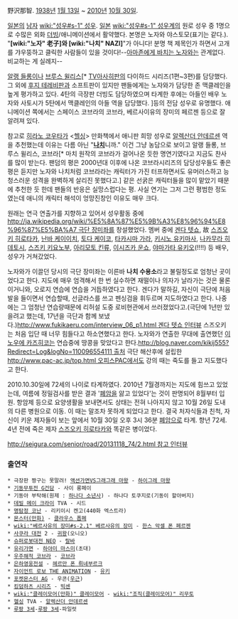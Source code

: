 野沢那智. [[1938년]] [[1월 13일]] ~ [[2010년]] [[10월 30일]].

[[일본]]의 [[남자]] [[wiki:"성우#s-1" 성우]]. [[일본]] [[wiki:"성우#s-1" 성우]]계의 원로 성우 중 1명으로 수많은 외화 [[더빙]]/애니메이션에서 활약했다. 본명은 노자와 야스토모(표기는 같다.). "'''[wiki:"노자" 老子]와 [wiki:"나치" NAZI]'''"가 아니다! 분명 책 제목인가 하면서 고개를 갸우뚱하고 클릭한 사람들이 있을 것이다!--[[아마존에게 바치는 노자]]와는 관계없다. 비교하는 게 실례지--

[[알랭 들롱]]이나 [[브루스 윌리스]][* [[TV아사히]]판의 다이하드 시리즈(1편~3편)를 담당했다. 그 외에 [[후지 테레비]]판과 소프트판이 있지만 팬들에게는 노자와가 담당한 존 맥클레인을 높게 평가하고 있다. 4탄의 극장판 더빙도 담당하였으며 타계한 후에는 아들인 배우 노자와 사토시가 5탄에서 맥클레인의 아들 역을 담당했다. ]등의 전담 성우로 유명했다. 애니메이션 쪽에서는 스페이스 코브라의 코브라, 베르사이유의 장미의 페르젠 등으로 잘 알려져 있다.

참고로 [[히라노 코우타]]가 <[[헬싱]]> 만화책에서  애니판 희망 성우로 [[알렉산더 안데르센]] 역을 추천했는데 이유는 다름 아닌 "'''[[나치]]'''니까."
이건 그냥 농담으로 보이고 알랭 들롱, 브루스 윌리스, 코브라[* 마치 원작의 코브라가 걸어나온 듯한 명연기였다고 지금도 찬사를 많이 받는다. 팬덤의 평은 2000년대 이후에 나온 코브라시리즈의 담당성우들도 좋은 평은 듣지만 노자와 나치처럼 코브라라는 캐릭터가 가진 터프하면서도 유머러스하고 능청스러운 성격을 완벽하게 살리진 못했다고.] 같은 선굵은 캐릭터들을 많이 맡았기 때문에 추천한 듯 한데 팬들의 반응은 실망스럽다는 평. 사실 연기는 그저 그런 평범한 정도였는데 애니의 캐릭터 해석이 엉망진창인 이유도 매우 크다.

원래는 연극 연출가를 지향하고 있어서 성우활동 중에 [[http://ja.wikipedia.org/wiki/%E5%8A%87%E5%9B%A3%E8%96%94%E8%96%87%E5%BA%A7 극단 장미좌]]를 창설했었다. 멤버 중에 [[겐다 텟쇼]], 故 [[스즈오키 히로타카]], [[난바 케이이치]], [[토다 케이코]], [[타카시마 가라]], [[키시노 유키마사]], [[나카무라 히데토시]], [[스즈키 키요노부]], [[아리모토 킨류]], [[이시즈카 운쇼]], [[야마가타 유키오]](!!!!) 등 배우, 성우가 거쳐갔었다.

노자와가 이끌던 당시의 극단 장미좌는 이른바 '''나치 수용소'''라고 불릴정도로 엄청난 곳이었다고 한다. 지도에 매우 엄격해서 한 번 실수하면 재떨이나 의자가 날라가는 것은 물론이거니와, 오로지 연습에 연습을 거듭하였다고 한다. 겐다가 말하길, 자신이 극단에 처음 발을 들이면서 연습할때, 선글라스를 쓰고 펜싱검을 휘두르며 지도하였다고 한다. 나중에는 그 엄청난 연습량때문에 리허설 도중 로비현관에서 쓰러졌었다고.(극단에 1년만 있을려고 했는데, 17년을 극단과 함께 보냈다.)[[http://www.fukikaeru.com/interview_06_p1.html 겐다 텟쇼 인터뷰]] 스즈오키는 처음 입단 때 너무 힘들다고 하소연했다고 한다. 노자와가 연출한 무대에 출연했던 [[이노우에 카즈히코]]는 연습중에 땅콩을 맞았다고 한다.[[http://blog.naver.com/kikij555?Redirect=Log&logNo=110096554111 출처]] 극단 해산후에 설립한 [[http://www.pac-ac.jp/top.html 오피스PAC]]에서도 강의 때는 죽도를 들고 지도했다고 한다. 

2010.10.30일에 72세의 나이로 타계하였다. 2010년 7월경까지는 지도에 힘쓰고 있었는데, 여름에 정밀검사를 받은 결과 '[[폐암]]을 앓고 있었다'는 것이 판명되어 8월부터 입원. 항암제 등으로 요양생활을 보내면서도 상태는 전혀 나아지지 않고 10월 26일 도내의 다른 병원으로 이동. 이 때는 말조차 못하게 되었다고 한다. 결국 처자식들과 친척, 자신이 키운 제자들이 보는 앞에서 10월 30일 오후 3시 36분 [[폐암]]으로 타계. 향년 72세. 4년 전에 죽은 제자 [[스즈오키 히로타카]]와 똑같은 병이었다.

[[http://seigura.com/senior/road/20131118_74/2.html 참고 인터뷰]]

=== 출연작 ===
 * 극장판 짱구는 못말려! [[액션가면VS그래그래 마왕]] - [[하이그레 마왕]]
 * [[기동무투전 G건담]] - 사이 롱페이
 * 기동아 부탁해(원제 : [[하나다 소년사]]) - 하나다 토쿠지로(기동이 할아버지)
 * [[데빌 메이 크라이]] TVA - 시드
 * [[명탐정 코난]] - 리키이시 켄고(440화 엑스트라)
 * [[몬스터(만화)]] - [[클라우스 폽페]]
 * [[wiki:"베르사유의 장미#s-2.1" 베르사유의 장미]] - [[한스 악셀 폰 페르젠]]
 * [[사쿠라 대전]] 2 - [[귀왕]](오니오)
 * [[슈퍼로봇대전 NEO]] - [[랄바#s-2|랄바]]
 * [[유리가면]] - [[하야미 마스미]](초대)
 * [[우주해적 코브라]] - [[코브라#s-9|코브라]]
 * [[은하영웅전설]] - [[헤르만 폰 뤼네부르크]]
 * [[자이언트 로보 THE ANIMATION]] - [[유키#s-3.1|유키]]
 * [[포켓몬스터 AG]] - 우콘([[우근]])
 * [[킹덤하츠 시리즈]] - [[빅센]]
 * [[wiki:"클레이모어(만화)" 클레이모어]] - [[wiki:"조직(클레이모어)" 리무토]]
 * [[헬싱]] TVA - [[알렉산더 안데르센]] 
 * [[루팡 3세]]-[[루팡 3세]]-파일럿
